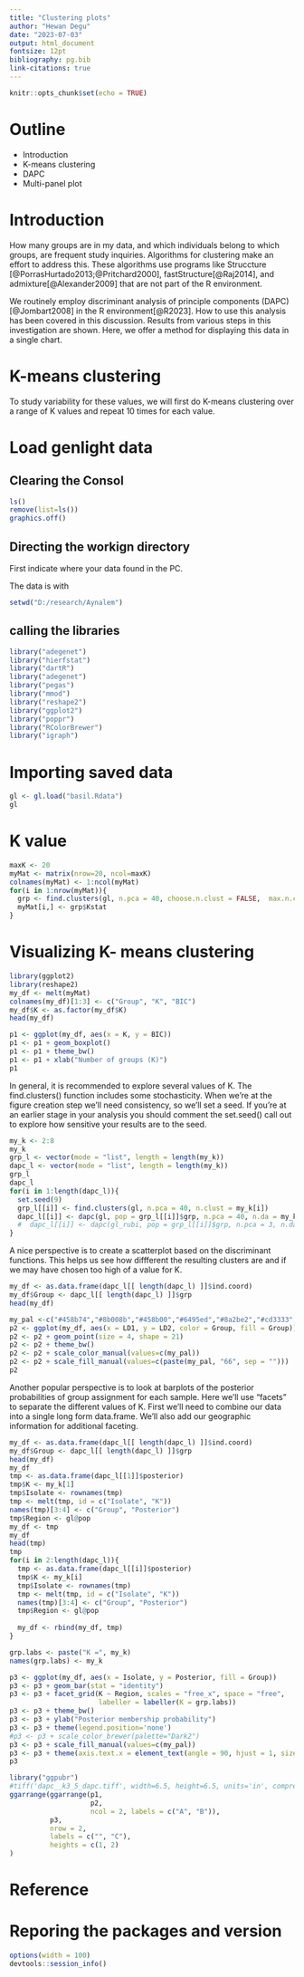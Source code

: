 ```yaml
---
title: "Clustering plots"
author: "Hewan Degu"
date: "2023-07-03"
output: html_document
fontsize: 12pt
bibliography: pg.bib
link-citations: true
---
```


```r
knitr::opts_chunk$set(echo = TRUE)
```

# Outline

* Introduction
* K-means clustering
* DAPC
* Multi-panel plot

# Introduction

How many groups are in my data, and which individuals belong to which groups, are frequent study inquiries. Algorithms for clustering make an effort to address this. These algorithms use programs like Struccture [@PorrasHurtado2013;@Pritchard2000], fastStructure[@Raj2014], and admixture[@Alexander2009] that are not part of the R environment.

We routinely employ discriminant analysis of principle components (DAPC) [@Jombart2008] in the R environment[@R2023]. How to use this analysis has been covered in this discussion. Results from various steps in this investigation are shown. Here, we offer a method for displaying this data in a single chart.


# K-means clustering

To study variability for these values, we will first do K-means clustering over a range of K values and repeat 10 times for each value.

# Load genlight data


## Clearing the Consol

```r
ls()
remove(list=ls())
graphics.off()
```

## Directing the workign directory

First indicate where your data found in the PC.

The data is with 

```r
setwd("D:/research/Aynalem")
```


## calling the libraries

```r
library("adegenet")
library("hierfstat")
library("dartR")
library("adegenet")
library("pegas")
library("mmod")
library("reshape2")
library("ggplot2")
library("poppr")
library("RColorBrewer")
library("igraph")
```

# Importing saved  data

```r
gl <- gl.load("basil.Rdata") 
gl
```

# K value



```r
maxK <- 20
myMat <- matrix(nrow=20, ncol=maxK)
colnames(myMat) <- 1:ncol(myMat)
for(i in 1:nrow(myMat)){
  grp <- find.clusters(gl, n.pca = 40, choose.n.clust = FALSE,  max.n.clust = maxK)
  myMat[i,] <- grp$Kstat
}
```

# Visualizing K- means clustering

```r
library(ggplot2)
library(reshape2)
my_df <- melt(myMat)
colnames(my_df)[1:3] <- c("Group", "K", "BIC")
my_df$K <- as.factor(my_df$K)
head(my_df)
```

```r
p1 <- ggplot(my_df, aes(x = K, y = BIC))
p1 <- p1 + geom_boxplot()
p1 <- p1 + theme_bw()
p1 <- p1 + xlab("Number of groups (K)")
p1
```

In general, it is recommended to explore several values of K. The find.clusters() function includes some stochasticity. When we’re at the figure creation step we’ll need consistency, so we’ll set a seed. If you’re at an earlier stage in your analysis you should comment the set.seed() call out to explore how sensitive your results are to the seed.




```r

my_k <- 2:8
my_k
grp_l <- vector(mode = "list", length = length(my_k))
dapc_l <- vector(mode = "list", length = length(my_k))
grp_l
dapc_l
for(i in 1:length(dapc_l)){
  set.seed(9)
  grp_l[[i]] <- find.clusters(gl, n.pca = 40, n.clust = my_k[i])
  dapc_l[[i]] <- dapc(gl, pop = grp_l[[i]]$grp, n.pca = 40, n.da = my_k[i])
  #  dapc_l[[i]] <- dapc(gl_rubi, pop = grp_l[[i]]$grp, n.pca = 3, n.da = 2)
}
```


A nice perspective is to create a scatterplot based on the discriminant functions. This helps us see how diffferent the resulting clusters are and if we may have chosen too high of a value for K.

```r
my_df <- as.data.frame(dapc_l[[ length(dapc_l) ]]$ind.coord)
my_df$Group <- dapc_l[[ length(dapc_l) ]]$grp
head(my_df)
```

```r
my_pal <-c("#458b74","#8b008b","#458b00","#6495ed","#8a2be2","#cd3333","#0000ee","#999999","#68228b")
p2 <- ggplot(my_df, aes(x = LD1, y = LD2, color = Group, fill = Group))
p2 <- p2 + geom_point(size = 4, shape = 21)
p2 <- p2 + theme_bw()
p2 <- p2 + scale_color_manual(values=c(my_pal))
p2 <- p2 + scale_fill_manual(values=c(paste(my_pal, "66", sep = "")))
p2

```

Another popular perspective is to look at barplots of the posterior probabilities of group assignment for each sample. Here we’ll use “facets” to separate the different values of K. First we’ll need to combine our data into a single long form data.frame. We’ll also add our geographic information for additional faceting.




```r
my_df <- as.data.frame(dapc_l[[ length(dapc_l) ]]$ind.coord)
my_df$Group <- dapc_l[[ length(dapc_l) ]]$grp
head(my_df)
my_df
tmp <- as.data.frame(dapc_l[[1]]$posterior)
tmp$K <- my_k[1]
tmp$Isolate <- rownames(tmp)
tmp <- melt(tmp, id = c("Isolate", "K"))
names(tmp)[3:4] <- c("Group", "Posterior")
tmp$Region <- gl@pop
my_df <- tmp
my_df
head(tmp)
tmp
for(i in 2:length(dapc_l)){
  tmp <- as.data.frame(dapc_l[[i]]$posterior)
  tmp$K <- my_k[i]
  tmp$Isolate <- rownames(tmp)
  tmp <- melt(tmp, id = c("Isolate", "K"))
  names(tmp)[3:4] <- c("Group", "Posterior")
  tmp$Region <- gl@pop
  
  my_df <- rbind(my_df, tmp)
}

grp.labs <- paste("K =", my_k)
names(grp.labs) <- my_k
```


```r
p3 <- ggplot(my_df, aes(x = Isolate, y = Posterior, fill = Group))
p3 <- p3 + geom_bar(stat = "identity")
p3 <- p3 + facet_grid(K ~ Region, scales = "free_x", space = "free", 
                      labeller = labeller(K = grp.labs))
p3 <- p3 + theme_bw()
p3 <- p3 + ylab("Posterior membership probability")
p3 <- p3 + theme(legend.position='none')
#p3 <- p3 + scale_color_brewer(palette="Dark2")
p3 <- p3 + scale_fill_manual(values=c(my_pal))
p3 <- p3 + theme(axis.text.x = element_text(angle = 90, hjust = 1, size = 2))
p3
```


```r
library("ggpubr")
#tiff('dapc__k3_5_dapc.tiff', width=6.5, height=6.5, units='in', compression='lzw', res=300)
ggarrange(ggarrange(p1,
                    p2,
                    ncol = 2, labels = c("A", "B")),
          p3,
          nrow = 2,
          labels = c("", "C"),
          heights = c(1, 2)
)
```



# Reference

<div id="refs"></div>

# Reporing the packages and version

```r
options(width = 100)
devtools::session_info()
```
